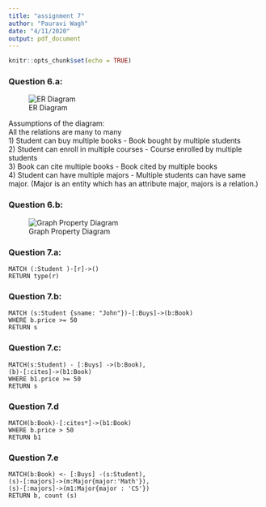```yaml
---
title: "assignment 7"
author: "Pauravi Wagh"
date: "4/11/2020"
output: pdf_document
---
```


```r
knitr::opts_chunk$set(echo = TRUE)
```
  
###  Question 6.a:      

  ![ER Diagram]("ER.jpg")
  
Assumptions of the diagram:  
All the relations are many to many  
1) Student can buy multiple books - Book bought by multiple students  
2) Student can enroll in multiple courses - Course enrolled by multiple students  
3) Book can cite multiple books - Book cited by multiple books  
4) Student can have multiple majors - Multiple students can have same major.  (Major is an entity which has an attribute major, majors is a relation.)

\pagebreak  

### Question 6.b:  

  ![Graph Property Diagram]("Graph property.jpg")
   
### Question 7.a:  

    
    MATCH (:Student )-[r]->()
    RETURN type(r)


### Question 7.b:  
    
    MATCH (s:Student {sname: "John"})-[:Buys]->(b:Book) 
    WHERE b.price >= 50 
    RETURN s
  
### Question 7.c:   
    
    MATCH(s:Student) - [:Buys] ->(b:Book),
    (b)-[:cites]->(b1:Book)
    WHERE b1.price >= 50
    RETURN s

### Question 7.d
    
    MATCH(b:Book)-[:cites*]->(b1:Book)
    WHERE b.price > 50
    RETURN b1
    
### Question 7.e
    
    MATCH(b:Book) <- [:Buys] -(s:Student),
    (s)-[:majors]->(m:Major{major:'Math'}),
    (s)-[:majors]->(m1:Major{major : 'CS'})
    RETURN b, count (s) 
    